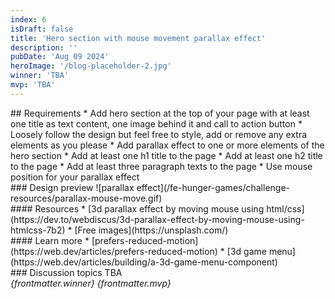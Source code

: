 ```yaml
---
index: 6
isDraft: false
title: 'Hero section with mouse movement parallax effect'
description: ''
pubDate: 'Aug 09 2024'
heroImage: '/blog-placeholder-2.jpg'
winner: 'TBA'
mvp: 'TBA'
---
```


<Section>
  ## Requirements
  * Add hero section at the top of your page with at least one title as text content, one image behind it and call to action button
  * Loosely follow the design but feel free to style, add or remove any extra elements as you please
  * Add parallax effect to one or more elements of the hero section
  * Add at least one h1 title to the page
  * Add at least one h2 title to the page
  * Add at least three paragraph texts to the page
  * <Special /> Use mouse position for your parallax effect
</Section>

<Section>
  ### Design preview
  ![parallax effect](/fe-hunger-games/challenge-resources/parallax-mouse-move.gif)
</Section>

<Section>
  #### Resources
  * [3d parallax effect by moving mouse using html/css](https://dev.to/webdiscus/3d-parallax-effect-by-moving-mouse-using-htmlcss-7b2)
  * [Free images](https://unsplash.com/)
</Section>

<Section>
  #### Learn more
  * [prefers-reduced-motion](https://web.dev/articles/prefers-reduced-motion)
  * [3d game menu](https://web.dev/articles/building/a-3d-game-menu-component)
</Section>

<Section>
  ### Discussion topics
  TBA
</Section>

<Winner>
  <em>{frontmatter.winner}</em>
</Winner>

<MVP>
  <em>{frontmatter.mvp}</em>
</MVP>
